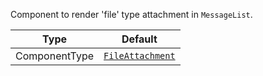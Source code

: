 Component to render 'file' type attachment in `MessageList`.

| Type          | Default                                                                              |
| ------------- | ------------------------------------------------------------------------------------ |
| ComponentType | [`FileAttachment`](../../../../ui-components/message-components/file-attachment.mdx) |
